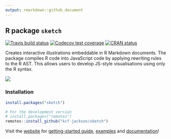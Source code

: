 ```yaml
---
output: rmarkdown::github_document
---
```


## R package `sketch`

<!-- badges: start -->
[![Travis build status](https://travis-ci.org/kcf-jackson/sketch.svg?branch=master)](https://travis-ci.org/kcf-jackson/sketch)
[![Codecov test coverage](https://codecov.io/gh/kcf-jackson/sketch/branch/master/graph/badge.svg)](https://codecov.io/gh/kcf-jackson/sketch?branch=master)
[![CRAN status](https://www.r-pkg.org/badges/version/sketch)](https://CRAN.R-project.org/package=sketch)
<!-- badges: end -->


Creates interactive illustrations embeddable in R Markdown documents. The package compiles R code into JavaScript code by applying rewriting rules to the R AST. This allows users to develop JS-style visualisations using only the R syntax.

![](./man/figures/ast_transform.png)

### Installation

```r
install.packages("sketch")

# For the development version
# install.packages("remotes")
remotes::install_github("kcf-jackson/sketch")
```


Visit the [website](https://kcf-jackson.github.io/sketch-doc) for [getting-started guide](https://kcf-jackson.github.io/sketch-doc/getting_started/), [examples](https://kcf-jackson.github.io/sketch-doc/docs/) and [documentation](https://kcf-jackson.github.io/sketch-doc/tutorials/)!
